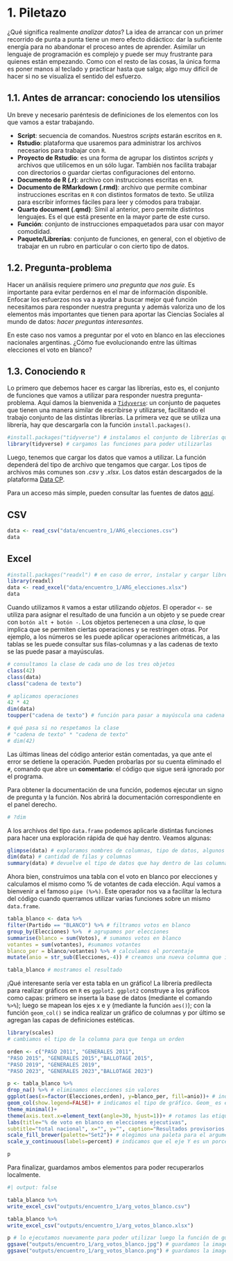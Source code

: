 # 1. Piletazo

¿Qué significa realmente *analizar datos*? La idea de arrancar con un primer recorrido de punta a punta tiene un mero efecto didáctico: dar la suficiente energía para no abandonar el proceso antes de aprender. Asimilar un lenguaje de programación es complejo y puede ser muy frustrante para quienes están empezando. Como con el resto de las cosas, la única forma es poner manos al teclado y practicar hasta que salga; algo muy difícil de hacer si no se visualiza el sentido del esfuerzo.

## 1.1. Antes de arrancar: conociendo los utensilios

Un breve y necesario paréntesis de definiciones de los elementos con los que vamos a estar trabajando.

-   **Script**: secuencia de comandos. Nuestros *scripts* estarán escritos en `R`.
-   **Rstudio**: plataforma que usaremos para administrar los archivos necesarios para trabajar con `R`.
-   **Proyecto de Rstudio**: es una forma de agrupar los distintos *scripts* y archivos que utilicemos en un sólo lugar. También nos facilita trabajar con directorios o guardar ciertas configuraciones del entorno.
-   **Documento de R (.r)**: archivo con instrucciones escritas en `R`.
-   **Documento de RMarkdown (.rmd)**: archivo que permite combinar instrucciones escritas en `R` con distintos formatos de texto. Se utiliza para escribir informes fáciles para leer y cómodos para trabajar.
-   **Quarto document (.qmd)**: Símil al anterior, pero permite distintos lenguajes. Es el que está presente en la mayor parte de este curso.
-   **Función**: conjunto de instrucciones empaquetados para usar con mayor comodidad.
-   **Paquete/Librerías**: conjunto de funciones, en general, con el objetivo de trabajar en un rubro en particular o con cierto tipo de datos.

## 1.2. Pregunta-problema

Hacer un análisis requiere primero *una pregunta que nos guíe*. Es importante para evitar perdernos en el mar de información disponible. Enfocar los esfuerzos nos va a ayudar a buscar mejor qué función necesitamos para responder nuestra pregunta y además valoriza uno de los elementos más importantes que tienen para aportar las Ciencias Sociales al mundo de datos: *hacer preguntas interesantes*.

En este caso nos vamos a preguntar por el voto en blanco en las elecciones nacionales argentinas. ¿Cómo fue evolucionando entre las últimas elecciones el voto en blanco?

## 1.3. Conociendo `R`

Lo primero que debemos hacer es cargar las librerías, esto es, el conjunto de funciones que vamos a utilizar para responder nuestra pregunta-problema. Aquí damos la bienvenida a [`Tidyverse`](https://www.tidyverse.org/): un conjunto de paquetes que tienen una manera similar de escribirse y utilizarse, facilitando el trabajo conjunto de las distintas librerías. La primera vez que se utiliza una librería, hay que descargarla con la función `install.packages()`.

```r
#install.packages("tidyverse") # instalamos el conjunto de librerías que componen la colección tidyverse
library(tidyverse) # cargamos las funciones para poder utilizarlas
```

Luego, tenemos que cargar los datos que vamos a utilizar. La función dependerá del tipo de archivo que tengamos que cargar. Los tipos de archivos más comunes son *.csv* y *.xlsx*. Los datos están descargados de la plataforma [Data CP](https://betadatacp.streamlit.app).

Para un acceso más simple, pueden consultar las fuentes de datos [aquí](https://github.com/bustosthl/intro_R/tree/main/data/encuentro_1). 

::: {.panel-tabset .nav-pills}
## CSV

```r
data <- read_csv("data/encuentro_1/ARG_elecciones.csv")
data
```

## Excel

```r
#install.packages("readxl") # en caso de error, instalar y cargar librería readxl 
library(readxl)
data <- read_excel("data/encuentro_1/ARG_elecciones.xlsx")
data
```
:::

Cuando utilizamos `R` vamos a estar utilizando *objetos*. El operador `<-` se utiliza para asignar el resultado de una función a un objeto y se puede crear con `botón alt + botón -`. Los objetos pertenecen a una *clase*, lo que implica que se permiten ciertas operaciones y se restringen otras. Por ejemplo, a los números se les puede aplicar operaciones aritméticas, a las tablas se les puede consultar sus filas-columnas y a las cadenas de texto se las puede pasar a mayúsculas.

```r
# consultamos la clase de cada uno de los tres objetos
class(42)
class(data)
class("cadena de texto")

# aplicamos operaciones
42 * 42
dim(data)
toupper("cadena de texto") # función para pasar a mayúscula una cadena de texto

# qué pasa si no respetamos la clase
# "cadena de texto" * "cadena de texto" 
# dim(42)

```

Las últimas líneas del código anterior están comentadas, ya que ante el error se detiene la operación. Pueden probarlas por su cuenta eliminado el `#`, comando que abre un **comentario**: el código que sigue será ignorado por el programa.

Para obtener la documentación de una función, podemos ejecutar un signo de pregunta y la función. Nos abrirá la documentación correspondiente en el panel derecho.

```r
# ?dim
```

A los archivos del tipo `data.frame` podemos aplicarle distintas funciones para hacer una exploración rápida de qué hay dentro. Veamos algunas:

```r
glimpse(data) # exploramos nombres de columnas, tipo de datos, algunos primeros valores
dim(data) # cantidad de filas y columnas 
summary(data) # devuelve el tipo de datos que hay dentro de las columnas y, para aquellas columnas de tipo numéricas, devuelve algunas métricas de posición como valores mínimos, máximos, mediana, promedio. 
```

Ahora bien, construimos una tabla con el voto en blanco por elecciones y calculamos el mismo como % de votantes de cada elección. Aquí vamos a bienvenir a el famoso `pipe (%>%)`. Este operador nos va a facilitar la lectura del código cuando querramos utilizar varias funciones sobre un mismo `data.frame`.

```r
tabla_blanco <- data %>%
filter(Partido == "BLANCO") %>% # filtramos votos en blanco
group_by(Elecciones) %>%  # agrupamos por elecciones
summarise(blanco = sum(Votos), # sumamos votos en blanco
votantes = sum(votantes), #sumamos votantes
blanco_per = blanco/votantes) %>% # calculamos el porcentaje
mutate(anio = str_sub(Elecciones,-4)) # creamos una nueva columna que indica el año de la elección

tabla_blanco # mostramos el resultado
```

¡Qué interesante sería ver esta tabla en un gráfico! La librería predilecta para realizar gráficos en `R` es `ggplot2`. `ggplot2` construye a los gráficos como capas: primero se inserta la base de datos (mediante el comando `%>%`); luego se mapean los ejes x e y (mediante la función `aes()`); con la función `geom_col()` se indica realizar un gráfico de columnas y por último se agregan las capas de definiciones estéticas.

```r
library(scales)
# cambiamos el tipo de la columna para que tenga un orden

orden <- c("PASO 2011", "GENERALES 2011",
"PASO 2015", "GENERALES 2015","BALLOTAGE 2015",
"PASO 2019", "GENERALES 2019",
"PASO 2023", "GENERALES 2023","BALLOTAGE 2023")

p <- tabla_blanco %>%
drop_na() %>% # eliminamos elecciones sin valores
ggplot(aes(x=factor(Elecciones,orden), y=blanco_per, fill=anio))+ # indicamos qué variables vamos a utilizar
geom_col(show.legend=FALSE)+ # indicamos el tipo de gráfico. Geom_ es el prefijo para ver los distintos gráficos que pueden usarse
theme_minimal()+
theme(axis.text.x=element_text(angle=30, hjust=1))+ # rotamos las etiquetas de los ejes para que sean legibles
labs(title="% de voto en blanco en elecciones ejecutivas",
subtitle="total nacional", x="", y="", caption="Resultados provisorios en base a DINE")+
scale_fill_brewer(palette="Set2")+ # elegimos una paleta para el argumento "fill"
scale_y_continuous(labels=percent) # indicamos que el eje Y es un porcentaje

p
```


Para finalizar, guardamos ambos elementos para poder recuperarlos localmente. 
```r
#| output: false

tabla_blanco %>% 
write_excel_csv("outputs/encuentro_1/arg_votos_blanco.csv")

tabla_blanco %>% 
write_excel_csv("outputs/encuentro_1/arg_votos_blanco.xlsx")

p # lo ejecutamos nuevamente para poder utilizar luego la función de guardado
ggsave("outputs/encuentro_1/arg_votos_blanco.jpg") # guardamos la imagen con fondo blanco
ggsave("outputs/encuentro_1/arg_votos_blanco.png") # guardamos la imagen sin fondo
```

